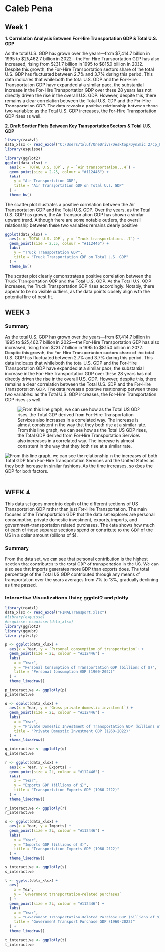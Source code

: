 # Caleb Pena

## Week 1

**1. Correlation Analysis Between For-Hire Transportation GDP & Total U.S. GDP**

As the total U.S. GDP has grown over the years—from \$7,414.7 billion in 1995 to \$25,462.7 billion in 2022—the For-Hire Transportation GDP has also increased, rising from \$231.7 billion in 1995 to \$815.0 billion in 2022. Despite this growth, the For-Hire Transportation sectors share of the total U.S. GDP has fluctuated between 2.7% and 3.7% during this period. This data indicates that while both the total U.S. GDP and the For-Hire Transportation GDP have expanded at a similar pace, the substantial increase in the For-Hire Transportation GDP over these 28 years has not directly driven the rise in the overall U.S. GDP. However, despite this, there remains a clear correlation between the Total U.S. GDP and the For-Hire Transportation GDP. The data reveals a positive relationship between these two variables: as the Total U.S. GDP increases, the For-Hire Transportation GDP rises as well.

**2. Draft Scatter Plots Between Key Transportation Sectors & Total U.S. GDP**

```r
library(readxl)
data_xlsx <- read_excel("C:/Users/toluf/OneDrive/Desktop/Dynamic 2/cp_Finalmain/finalpro.xlsx", sheet = "Sheet2")
library(esquisse)

```

```r
library(ggplot2)
ggplot(data_xlsx) +
  aes(x = `TOTAL U.S. GDP`, y = `Air transportation...4`) +
  geom_point(size = 2.25, colour = "#112446") +
  labs(
    y = "Air Transportation GDP",
    title = "Air Transportation GDP on Total U.S. GDP"
  ) +
  theme_bw()

```

The scatter plot illustrates a positive correlation between the Air Transportation GDP and the Total U.S. GDP. Over the years, as the Total U.S. GDP has grown, the Air Transportation GDP has shown a similar upward trend. Although there are some notable outliers, the overall relationship between these two variables remains clearly positive.

```r
ggplot(data_xlsx) +
  aes(x = `TOTAL U.S. GDP`, y = `Truck transportation...7`) +
  geom_point(size = 2.25, colour = "#112446") +
  labs(
    y = "Truck Transportation GDP",
    title = "Truck Transportation GDP on Total U.S. GDP"
  ) +
  theme_bw()

```

The scatter plot clearly demonstrates a positive correlation between the Truck Transportation GDP and the Total U.S. GDP. As the Total U.S. GDP increases, the Truck Transportation GDP rises accordingly. Notably, there appear to be no visible outliers, as the data points closely align with the potential line of best fit.

## WEEK 3

### Summary

As the total U.S. GDP has grown over the years—from \$7,414.7 billion in 1995 to \$25,462.7 billion in 2022—the For-Hire Transportation GDP has also increased, rising from \$231.7 billion in 1995 to \$815.0 billion in 2022. Despite this growth, the For-Hire Transportation sectors share of the total U.S. GDP has fluctuated between 2.7% and 3.7% during this period. This data indicates that while both the total U.S. GDP and the For-Hire Transportation GDP have expanded at a similar pace, the substantial increase in the For-Hire Transportation GDP over these 28 years has not directly driven the rise in the overall U.S. GDP. However, despite this, there remains a clear correlation between the Total U.S. GDP and the For-Hire Transportation GDP. The data reveals a positive relationship between these two variables: as the Total U.S. GDP increases, the For-Hire Transportation GDP rises as well.

![From this line graph, we can see how as the Total US GDP rises, the Total GDP derived from For-Hire Transportation Services also increases in a correlated way. The increase is almost consistent in the way that they both rise at a similar rate.](1.png)

![From this line graph, we can see the relationship in the increases of both Total GDP from For-Hire Transportation Services and the United States as they both increase in similar fashions. As the time increases, so does the GDP for both factors.](2.png)\`

## WEEK 4 

This data set goes more into depth of the different sections of US Transportation GDP rather than just For-Hire Transportation. The main focuses of the Transportation GDP that the data set explores are personal consumption, private domestic investment, exports, imports, and government-transportation related purchases. The data shows how much of each of these separate sections spend or contribute to the GDP of the US in a dollar amount (billions of $).

### Summary

From the data set, we can see that personal contribution is the highest section that contributes to the total GDP of transportation in the US. We can also see that Imports generates more GDP than exports does. The total percentage of the Total US GDP contributed through any means of transportation over the years averages from 7% to 13%, gradually declining as time passed. 

### Interactive Visualizations Using ggplot2 and plotly

```r
library(readxl)
data_xlsx <- read_excel("FINALTransport.xlsx")
#library(esquisse)
#esquisse::esquisser(data_xlsx)
library(ggplot2)
library(ggpubr)
library(plotly)
```

```r
p <- ggplot(data_xlsx) +
  aes(x = Year, y = `Personal consumption of transportation`) +
  geom_point(size = 2L, colour = "#112446") +
  labs(
    x = "Year",
    y = "Personal Consumption of Transportation GDP (billions of $)",
    title = "Personal Consumption GDP (1960-2022)"
  ) +
  theme_linedraw()

p_interactive <- ggplotly(p)
p_interactive
```

```r
q <- ggplot(data_xlsx) +
  aes(x = Year, y = `Gross private domestic investment`) +
  geom_point(size = 2L, colour = "#112446") +
  labs(
    x = "Year",
    y = "Private Domestic Investment of Transportation GDP (billions of $)",
    title = "Private Domestic Investment GDP (1960-2022)"
  ) +
  theme_linedraw()

q_interactive <- ggplotly(q)
q_interactive
```

```r
r <- ggplot(data_xlsx) +
  aes(x = Year, y = Exports) +
  geom_point(size = 2L, colour = "#112446") +
  labs(
    x = "Year",
    y = "Exports GDP (billions of $)",
    title = "Transportation Exports GDP (1960-2022)"
  ) +
  theme_linedraw()

r_interactive <- ggplotly(r)
r_interactive
```

```r
s <- ggplot(data_xlsx) +
  aes(x = Year, y = Imports) +
  geom_point(size = 2L, colour = "#112446") +
  labs(
    x = "Year",
    y = "Imports GDP (billions of $)",
    title = "Transportation Imports GDP (1960-2022)"
  ) +
  theme_linedraw()

s_interactive <- ggplotly(s)
s_interactive
```

```r
t <- ggplot(data_xlsx) +
  aes(
    x = Year,
    y = `Government transportation-related purchases`
  ) +
  geom_point(size = 2L, colour = "#112446") +
  labs(
    x = "Year",
    y = "Government Transportation-Related Purchase GDP (billions of $)",
    title = "Government Transport Purchase GDP (1960-2022)"
  ) +
  theme_linedraw()

t_interactive <- ggplotly(t)
t_interactive
```
